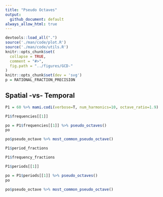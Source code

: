 ```yaml
---
title: "Pseudo Octaves"
output:
  github_document: default
always_allow_html: true
---
```

```r
devtools::load_all(".")
source('./man/code/plot.R')
source('./man/code/utils.R')
knitr::opts_chunk$set(
  collapse = TRUE,
  comment = "#>",
  fig.path = "../figures/GCD-"
)
knitr::opts_chunk$set(dev = 'svg')
p = RATIONAL_FRACTION_PRECISION
```

## Spatial -vs- Temporal

```r
P1 = 60 %>% mami.codi(verbose=T, num_harmonics=10, octave_ratio=1.9)
```

```r
P1$frequencies[[1]]
```

```r
po = P1$frequencies[[1]] %>% pseudo_octaves()
po
```

```r
po$pseudo_octave %>% most_common_pseudo_octave()
```

```r
P1$period_fractions
```

```r
P1$frequency_fractions
```

```r
P1$periods[[1]]
```

```r
po = P1$periods[[1]] %>% pseudo_octaves()
po
```

```r
po$pseudo_octave %>% most_common_pseudo_octave()
```
